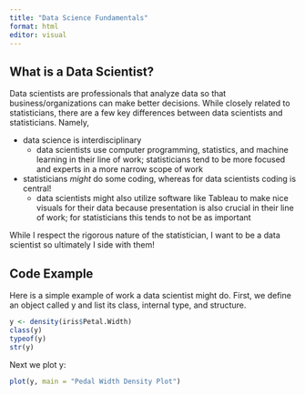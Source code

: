 ```yaml
---
title: "Data Science Fundamentals"
format: html
editor: visual
---
```


## What is a Data Scientist?

Data scientists are professionals that analyze data so that business/organizations can make better decisions. While closely related to statisticians, there are a few key differences between data scientists and statisticians. Namely,

-   data science is interdisciplinary
    -   data scientists use computer programming, statistics, and machine learning in their line of work; statisticians tend to be more focused and experts in a more narrow scope of work
-   statisticians *might* do some coding, whereas for data scientists coding is central!
    -   data scientists might also utilize software like Tableau to make nice visuals for their data because presentation is also crucial in their line of work; for statisticians this tends to not be as important

While I respect the rigorous nature of the statistician, I want to be a data scientist so ultimately I side with them!

## Code Example

Here is a simple example of work a data scientist might do. First, we define an object called y and list its class, internal type, and structure.

```r
y <- density(iris$Petal.Width)
class(y)
typeof(y)
str(y)
```

Next we plot y:

```r
plot(y, main = "Pedal Width Density Plot")
```
